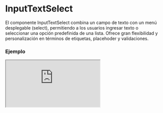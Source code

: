 
# InputTextSelect

El componente InputTextSelect combina un campo de texto con un menú desplegable (select), permitiendo a los usuarios ingresar texto o seleccionar una opción predefinida de una lista. Ofrece gran flexibilidad y personalización en términos de etiquetas, placehoder y validaciones.

### Ejemplo

<Iframe minHeightIframe="30dvh" src="https://fenextjs-component-storybook.vercel.app/iframe.html?args=&id=input-inputtextselect--index&viewMode=story" />

### Importacion

Para importar el componente InputTextSelect, se puede hacer desde fenextjs

```tsx copy
import { InputTextSelect } from "fenextjs";
```

### Parametros

| Parametro | Tipo | Requerido | Default | Descripcion |
| --------- | ---- | --------- | ------- | ----------- |
| label | any | no | undefined | Texto de la etiqueta que se muestra para el campo de texto y select. |
| placeholderSelect | string | no | undefined | Texto que se muestra como placeholder en el campo select. |
| placeholderText | string | no | undefined | Texto que se muestra como placeholder en el campo de texto. |
| defaultValue | Partial\<TextSelectProps\> | no | \{\} | Valor predeterminado para el componente, incluyendo el texto y la opción seleccionada. |
| value | Partial\<TextSelectProps\> | no | undefined | Valor actual del componente, que puede ser controlado externamente. Incluye el texto y la opción seleccionada. |
| onChange | (data: Partial\<TextSelectProps\>) =\> void | no | undefined | Función que se ejecuta al cambiar el valor del texto o del select. Recibe un objeto con las propiedades 'text' y 'select'. |
| posSelect | 'left' \| 'right' | no | 'left' | Posición del campo select respecto al campo de texto. |
| validator | any | no | undefined | Validador personalizado para el campo de texto y select. |
| errorWithIsChange | boolean | no | false | Determina si se debe mostrar el mensaje de error cuando el valor cambia. |
| error | string \| ReactNode | no | undefined | Mensaje de error que se muestra cuando la validación falla. |

### Storybook

Para ver el storybook del componente lo puede hacer con este [link](https://fenextjs-component-storybook.vercel.app/?path=/story/input-inputtextselect--index)

### Usos

- InputTextSelect básico

```tsx copy
<InputTextSelect />
```

- InputTextSelect con placeholders

```tsx copy
<InputTextSelect placeholderText="Ingresa texto" placeholderSelect="Selecciona una opción" />
```

- InputTextSelect con valores predeterminados

```tsx copy
<InputTextSelect defaultValue={{ text: "Texto inicial", select: { id: 1, text: "Opción 1" } }} />
```

- InputTextSelect con onChange

```tsx copy
<InputTextSelect onChange={(data) => console.log(data)} />
```

